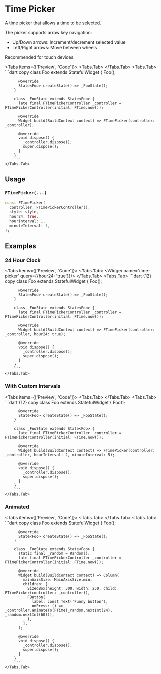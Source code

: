 
# Time Picker
A time picker that allows a time to be selected.

The picker supports arrow key navigation:
  * Up/Down arrows: Increment/decrement selected value
  * Left/Right arrows: Move between wheels

Recommended for touch devices.

<LinkBadgeGroup>
    <LinkBadge label="API Reference" href="https://pub.dev/documentation/forui/latest/forui.widgets.time_picker/"/>
</LinkBadgeGroup>

<Tabs items={['Preview', 'Code']}>
    <Tabs.Tab>
        <Widget name='time-picker' query={{}}/>
    </Tabs.Tab>
    <Tabs.Tab>
        ```dart copy
        class Foo extends StatefulWidget {
          Foo();
        
          @override
          State<Foo> createState() => _FooState();
        }
        
        class _FooState extends State<Foo> {
          late final FTimePickerController _controller = FTimePickerController(initial: FTime.now());
        
          @override
          Widget build(BuildContext context) => FTimePicker(controller: _controller);
        
          @override
          void dispose() {
            _controller.dispose();
            super.dispose();
          }
        }
        ```
    </Tabs.Tab>
</Tabs>

## Usage

### `FTimePicker(...)`

```dart copy
const FTimePicker(
  controller: FTimePickerController(),
  style: style,
  hour24: true,
  hourInterval: 1,
  minuteInterval: 1,
);
```

## Examples

### 24 Hour Clock

<Tabs items={['Preview', 'Code']}>
    <Tabs.Tab>
        <Widget name='time-picker' query={{hour24: 'true'}}/>
    </Tabs.Tab>
    <Tabs.Tab>
        ```dart {12} copy
        class Foo extends StatefulWidget {
          Foo();

          @override
          State<Foo> createState() => _FooState();
        }

        class _FooState extends State<Foo> {
          late final FTimePickerController _controller = FTimePickerController(initial: FTime.now());

          @override
          Widget build(BuildContext context) => FTimePicker(controller: _controller, hour24: true);

          @override
          void dispose() {
            _controller.dispose();
            super.dispose();
          }
        }
        ```
    </Tabs.Tab>
</Tabs>

### With Custom Intervals

<Tabs items={['Preview', 'Code']}>
    <Tabs.Tab>
        <Widget name='time-picker' variant='interval'/>
    </Tabs.Tab>
    <Tabs.Tab>
        ```dart {12} copy
        class Foo extends StatefulWidget {
          Foo();

          @override
          State<Foo> createState() => _FooState();
        }

        class _FooState extends State<Foo> {
          late final FTimePickerController _controller = FTimePickerController(initial: FTime.now());

          @override
          Widget build(BuildContext context) => FTimePicker(controller: _controller, hourInterval: 2, minuteInterval: 5);

          @override
          void dispose() {
            _controller.dispose();
            super.dispose();
          }
        }
        ```
    </Tabs.Tab>
</Tabs>

### Animated

<Tabs items={['Preview', 'Code']}>
    <Tabs.Tab>
        <Widget name='time-picker' variant='animated' height={500}/>
    </Tabs.Tab>
    <Tabs.Tab>
        ```dart copy
        class Foo extends StatefulWidget {
          Foo();

          @override
          State<Foo> createState() => _FooState();
        }

        class _FooState extends State<Foo> {
          static final _random = Random();
          late final FTimePickerController _controller = FTimePickerController(initial: FTime.now());

          @override
          Widget build(BuildContext context) => Column(
            mainAxisSize: MainAxisSize.min,
            children: [
              SizedBox(height: 300, width: 250, child: FTimePicker(controller: _controller)),
              FButton(
                label: const Text('Funny button'),
                onPress: () => _controller.animateTo(FTime(_random.nextInt(24), _random.nextInt(60))),
              ),
            ],
          );

          @override
          void dispose() {
            _controller.dispose();
            super.dispose();
          }
        }
        ```
    </Tabs.Tab>
</Tabs>


